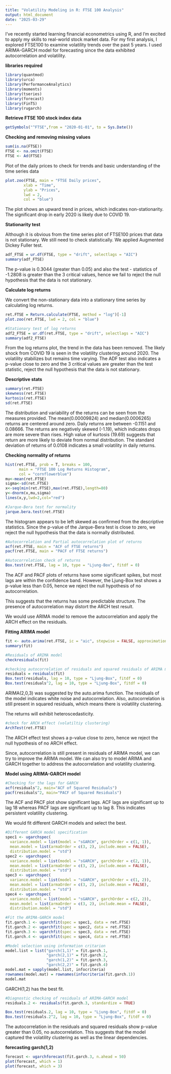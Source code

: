 ```yaml
---
title: "Volatility Modeling in R: FTSE 100 Analysis"
output: html_document
date: "2025-03-29"
---
```


I’ve recently started learning financial econometrics using R, and I’m excited to apply my skills to real-world stock market data. For my first analysis, I explored FTSE100 to examine volatility trends over the past 5 years. I used ARIMA-GARCH model for forecasting since the data exhibited autocorrelation and volatility. 

**libraries required**
```r
library(quantmod)
library(urca)
library(PerformanceAnalytics)
library(moments)
library(tseries)
library(forecast)
library(FinTS)
library(rugarch)
```
**Retrieve FTSE 100 stock index data**
```r
getSymbols("^FTSE",from = "2020-01-01", to = Sys.Date())
```
**Checking and removing missing values**
```r
sum(is.na(FTSE))
FTSE <- na.omit(FTSE)
FTSE <- Ad(FTSE)
```
Plot of the daily prices to check for trends and basic understanding of the time series data
```r
plot.zoo(FTSE, main = "FTSE Daily prices",
        xlab = "Time",
        ylab = "Prices",
        lwd = 2,
        col = "blue")
```
The plot shows an upward trend in prices, which indicates non-stationarity. The significant drop in early 2020 is likely due to COVID 19.

**Stationarity test**

Although it is obvious from the time series plot of FTSE100 prices that data is not stationary. We still need to check statistically. We applied Augmented Dickey Fuller test.
```r
adf_FTSE = ur.df(FTSE, type = "drift", selectlags = "AIC")
summary(adf_FTSE)
```
The p-value is 0.3044 (greater than 0.05) and also the test - statistics of -1.2808 is greater than the 3 critical values, hence we fail to reject the null hypothesis that the data is not stationary. 

**Calculate log returns**

We convert the non-stationary data into a stationary time series by calculating log returns.
```r
ret.FTSE = Return.calculate(FTSE, method = "log")[-1]
plot.zoo(ret.FTSE, lwd = 2, col = "blue")

#Stationary test of log returns
adf2_FTSE = ur.df(ret.FTSE, type = "drift", selectlags = "AIC")
summary(adf2_FTSE)
```
From the log returns plot, the trend in the data has been removed. The likely shock from COVID 19 is seen in the volatility clustering around 2020. The volatility stabilizes but remains time varying. The ADF test also indicates a p-value close to zero and the 3 critical values are greater than the test statistic, reject the null hypothesis that the data is not stationary.

**Descriptive stats**
```r
summary(ret.FTSE)
skewness(ret.FTSE)
kurtosis(ret.FTSE)
sd(ret.FTSE)
```
The distribution and variability of the returns can be seen from the measures provided. The mean(0.00009824) and median(0.0006265) returns are centered around zero. 
Daily returns are between -0.1151 and 0.08666. The returns are negatively skewed (-1.19), which indicates drops are more severe than rises. 
High value of kurtosis (19.69) suggests that return are more likely to deviate from normal distribution.
The standard deviation of returns of 0.0108 indicates a small volatility in daily returns. 

**Checking normality of returns**
```r
hist(ret.FTSE, prob = T, breaks = 100,
      main = "FTSE 100 Log Returns Histogram",
      col = "cornflowerblue")
mu<-mean(ret.FTSE)
sigma<-sd(ret.FTSE)
x<-seq(min(ret.FTSE),max(ret.FTSE),length=80)
y<-dnorm(x,mu,sigma)
lines(x,y,lwd=2,col="red")

#Jarque-Bera test for normality
jarque.bera.test(ret.FTSE)
```
The histogram appears to be left skewed as confirmed from the descriptive statistics. Since the p-value of the Jarque-Bera test is close to zero, we reject the null hypothesis that the data is normally distributed.
```r
#Autocorrelation and Partial autocorrelation plot of returns
acf(ret.FTSE, main = "ACF of FTSE returns")
pacf(ret.FTSE, main = "PACF of FTSE returns")

#Autocorrelation check of returns
Box.test(ret.FTSE, lag = 10, type = "Ljung-Box", fitdf = 0)
```
The ACF and PACF plots of returns have some significant spikes, but most lags are within the confidence band. However, the Ljung-Box test shows a p-value less than 0.05, hence we reject the null hypothesis of no autocorrelation.

This suggests that the returns has some predictable structure. The presence of autocorrelation may distort the ARCH test result.

We would use ARIMA model to remove the autocorrelation and apply the ARCH effect on the residuals.

**Fitting ARIMA model**
```r
fit <- auto.arima(ret.FTSE, ic = "aic", stepwise = FALSE, approximation = FALSE)
summary(fit)

#Residuals of ARIMA model
checkresiduals(fit)

#checking autocorrelation of residuals and squared residuals of ARIMA model
residuals = residuals(fit)
Box.test(residuals, lag = 10, type = "Ljung-Box", fitdf = 0)
Box.test(residuals^2, lag = 10, type = "Ljung-Box", fitdf = 0)
```
ARIMA(2,0,3) was suggested by the auto.arima function. The residuals of the model indicates white noise and autocorrelation. Also, autocorrelation is still present in squared residuals, which means there is volatility clustering. 

The returns will exhibit heteroscedasticity.

```r
#check for ARCH effect (volatiltiy clustering)
ArchTest(ret.FTSE)
```
The ARCH effect test shows a p-value close to zero, hence we reject the null hypothesis of no ARCH effect.

Since, autocorrelation is still present in residuals of ARIMA model, we can try to improve the ARIMA model. We can also try to model ARIMA and GARCH together to address the autocorrelation and volatility clustering.

**Model using ARIMA-GARCH model**

```r
#Checking for the lags for GARCH
acf(residuals^2, main="ACF of Squared Residuals")
pacf(residuals^2, main="PACF of Squared Residuals")
```
The ACF and PACF plot show significant lags. ACF lags are significant up to lag 18 whereas PACF lags are significant up to lag 8. This indicates persistent volatility clustering. 

We would fit different GARCH models and select the best.

```r
#Different GARCH model specification
spec1 <- ugarchspec(
  variance.model = list(model = "sGARCH", garchOrder = c(1, 1)),
  mean.model = list(armaOrder = c(3, 2), include.mean = FALSE),
  distribution.model = "std")
spec2 <- ugarchspec(
  variance.model = list(model = "sGARCH", garchOrder = c(2, 1)),
  mean.model = list(armaOrder = c(3, 2), include.mean = FALSE),
  distribution.model = "std")
spec3 <- ugarchspec(
  variance.model = list(model = "sGARCH", garchOrder = c(1, 2)),
  mean.model = list(armaOrder = c(3, 2), include.mean = FALSE),
  distribution.model = "std")
spec4 <- ugarchspec(
  variance.model = list(model = "sGARCH", garchOrder = c(2, 2)),
  mean.model = list(armaOrder = c(3, 2), include.mean = FALSE),
  distribution.model = "std")

#Fit the ARIMA-GARCH model
fit.garch.1 <- ugarchfit(spec = spec1, data = ret.FTSE)
fit.garch.2 <- ugarchfit(spec = spec2, data = ret.FTSE)
fit.garch.3 <- ugarchfit(spec = spec3, data = ret.FTSE)
fit.garch.4 <- ugarchfit(spec = spec4, data = ret.FTSE)

#Model selection using information critarion
model.list = list("garch(1,1)" = fit.garch.1,
                  "garch(2,1)" = fit.garch.2,
                  "garch(1,2)" = fit.garch.3,
                  "garch(2,2)" = fit.garch.4)
model.mat = sapply(model.list, infocriteria)
rownames(model.mat) = rownames(infocriteria(fit.garch.1))
model.mat
```
GARCH(1,2) has the best fit. 

```r
#Diagnostic checking of residuals of ARIMA-GARCH model
residuals.2 <- residuals(fit.garch.3, standardize = TRUE)

Box.test(residuals.2, lag = 10, type = "Ljung-Box", fitdf = 0)
Box.test(residuals.2^2, lag = 10, type = "Ljung-Box", fitdf = 0)
```
The autocorrelation in the residuals and squared residuals show p-value greater than 0.05, no autocorrelation. This suggests that the model captured the volatility clustering as well as the linear dependencies.

**forecasting garch(1,2)**

```r
forecast <- ugarchforecast(fit.garch.3, n.ahead = 50)
plot(forecast, which = 1)
plot(forecast, which = 3)
```

